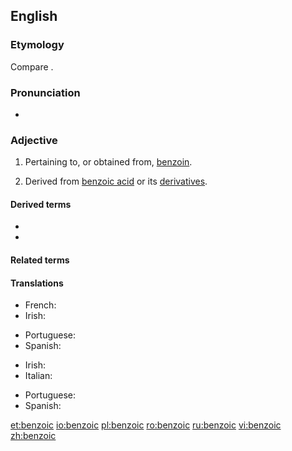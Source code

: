==English==

===Etymology===
Compare {{cog|fr|benzoïque}}.

===Pronunciation===
* {{audio|en-us-benzoic.ogg|Audio (US)|lang=en}}

===Adjective===
{{en-adj|-}}

# Pertaining to, or obtained from, [[benzoin]].
# {{lb|en|organic chemistry}} Derived from [[benzoic acid]] or its [[derivative]]s.

====Derived terms====
* {{l|en|benzoic acid}}
* {{l|en|benzoic anhydride}}

====Related terms====
{{rel3|lang=en|{{l|en|benzaldehyde}}
|{{l|en|benzoate}}
|{{l|en|benzocaine}}
|{{l|en|benzofuran}}
|{{l|en|benzol}}
|{{l|en|benzoyl}}
}}

====Translations====
{{trans-top|pertaining to, or obtained from, benzoin}}
* French: {{t+|fr|benzoïque}}
* Irish: {{t|ga|beansóch}}
{{trans-mid}}
* Portuguese: {{t|pt|benzoico}}
* Spanish: {{t|es|benzoico}}
{{trans-bottom}}

{{trans-top|derived from benzoic acid or its derivatives}}
* Irish: {{t|ga|beansóch}}
* Italian: {{t+|it|benzoico}}
{{trans-mid}}
* Portuguese: {{t|pt|benzoico}}
* Spanish: {{t|es|benzoico}}
{{trans-bottom}}

[[et:benzoic]]
[[io:benzoic]]
[[pl:benzoic]]
[[ro:benzoic]]
[[ru:benzoic]]
[[vi:benzoic]]
[[zh:benzoic]]